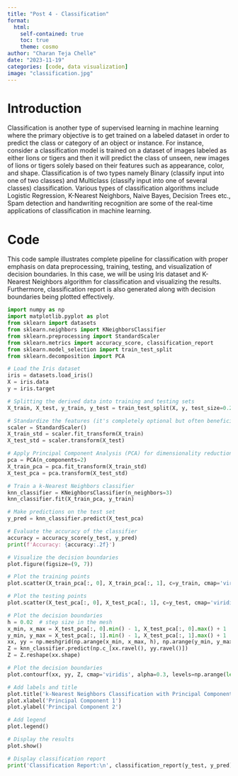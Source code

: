 ```yaml
---
title: "Post 4 - Classification"
format:
  html:
    self-contained: true
    toc: true
    theme: cosmo
author: "Charan Teja Chelle"
date: "2023-11-19"
categories: [code, data visualization]
image: "classification.jpg"
---
```


# Introduction

Classification is another type of supervised learning in machine learning where the primary objective is to get trained on a labeled dataset in order to predict the class or category of an object or instance. For instance, consider a classification model is trained on a dataset of images labeled as either lions or tigers and then it will predict the class of unseen, new images of lions or tigers solely based on their features such as appearance, color, and shape. Classification is of two types namely Binary (classify input into one of two classes) and Multiclass (classify input into one of several classes) classification. Various types of classification algorithms include Logistic Regression, K-Nearest Neighbors, Naive Bayes, Decision Trees etc., Spam detection and handwriting recognition are some of the real-time applications of classification in machine learning.

# Code

This code sample illustrates complete pipeline for classification with proper emphasis on data preprocessing, training, testing, and visualization of decision boundaries. In this case, we will be using Iris dataset and K-Nearest Neighbors algorithm for classification and visualizing the results. Furthermore, classification report is also generated along with decision boundaries being plotted effectively.

```python
import numpy as np
import matplotlib.pyplot as plot
from sklearn import datasets
from sklearn.neighbors import KNeighborsClassifier
from sklearn.preprocessing import StandardScaler
from sklearn.metrics import accuracy_score, classification_report
from sklearn.model_selection import train_test_split
from sklearn.decomposition import PCA

# Load the Iris dataset
iris = datasets.load_iris()
X = iris.data
y = iris.target

# Splitting the derived data into training and testing sets
X_train, X_test, y_train, y_test = train_test_split(X, y, test_size=0.2, random_state=42)

# Standardize the features (it's completely optional but often beneficial)
scaler = StandardScaler()
X_train_std = scaler.fit_transform(X_train)
X_test_std = scaler.transform(X_test)

# Apply Principal Component Analysis (PCA) for dimensionality reduction to two components
pca = PCA(n_components=2)
X_train_pca = pca.fit_transform(X_train_std)
X_test_pca = pca.transform(X_test_std)

# Train a k-Nearest Neighbors classifier
knn_classifier = KNeighborsClassifier(n_neighbors=3)
knn_classifier.fit(X_train_pca, y_train)

# Make predictions on the test set
y_pred = knn_classifier.predict(X_test_pca)

# Evaluate the accuracy of the classifier
accuracy = accuracy_score(y_test, y_pred)
print(f'Accuracy: {accuracy:.2f}')

# Visualize the decision boundaries
plot.figure(figsize=(9, 7))

# Plot the training points
plot.scatter(X_train_pca[:, 0], X_train_pca[:, 1], c=y_train, cmap='viridis', edgecolor='k', s=70, label='Training Data')

# Plot the testing points
plot.scatter(X_test_pca[:, 0], X_test_pca[:, 1], c=y_test, cmap='viridis', marker='x', s=100, label='Testing Data (True)')

# Plot the decision boundaries
h = 0.02  # step size in the mesh
x_min, x_max = X_test_pca[:, 0].min() - 1, X_test_pca[:, 0].max() + 1
y_min, y_max = X_test_pca[:, 1].min() - 1, X_test_pca[:, 1].max() + 1
xx, yy = np.meshgrid(np.arange(x_min, x_max, h), np.arange(y_min, y_max, h))
Z = knn_classifier.predict(np.c_[xx.ravel(), yy.ravel()])
Z = Z.reshape(xx.shape)

# Plot the decision boundaries
plot.contourf(xx, yy, Z, cmap='viridis', alpha=0.3, levels=np.arange(len(np.unique(y))) - 0.5)

# Add labels and title
plot.title('k-Nearest Neighbors Classification with Principal Component Analysis')
plot.xlabel('Principal Component 1')
plot.ylabel('Principal Component 2')

# Add legend
plot.legend()

# Display the results
plot.show()

# Display classification report
print('Classification Report:\n', classification_report(y_test, y_pred))

```
